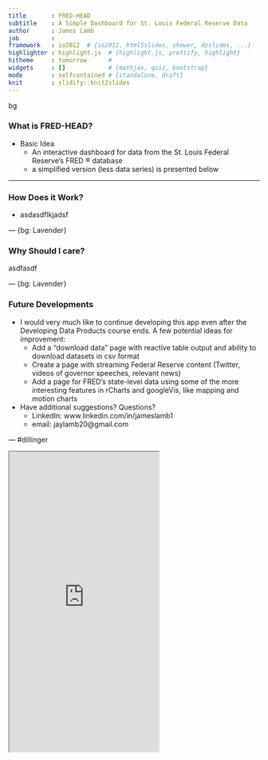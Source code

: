 ```yaml
---
title       : FRED-HEAD
subtitle    : A Simple Dashboard for St. Louis Federal Reserve Data
author      : James Lamb
job         : 
framework   : io2012  # {io2012, html5slides, shower, dzslides, ...}
highlighter : highlight.js  # {highlight.js, prettify, highlight}
hitheme     : tomorrow      # 
widgets     : []            # {mathjax, quiz, bootstrap}
mode        : selfcontained # {standalone, draft}
knit        : slidify::knit2slides
--- 
```

{bg: Lavender}
 
<style> .title-slide {
  background-color: #87CEFA; /* #EDE0CF; ; #CA9F9D*/
}

.title-slide hgroup > h1{
 font-family: 'Oswald', 'Helvetica', sanserif; 
}

/* Fonts and Spacing */
article p, article li, article li.build, section p, section li{
  font-family: 'Open Sans','Helvetica', 'Crimson Text', 'Garamond',  'Palatino', sans-serif;
  text-align: justify;
  font-size:22px;
  line-height: 1.5em;
  color: #2F4F4F;
}

.title-slide hgroup > h1, 
.title-slide hgroup > h2 {
  color: #2F4F4F ;  /* ; #EF5150*/
}  </style>

### **What is FRED-HEAD?**

- Basic Idea
    - An interactive dashboard for data from the St. Louis Federal Reserve's FRED &#174; database
    - a simplified version (less data series) is presented below
    
---

### **How Does it Work?**

- asdasdflkjadsf

--- {bg: Lavender}

### **Why Should I care?**

asdfasdf

--- {bg: Lavender}

### **Future Developments**

- I would very much like to continue developing this app even after the Developing Data Products course ends. A few potential ideas for improvement:
    - Add a "download data" page with reactive table output and ability to download datasets in csv format
    - Create a page with streaming Federal Reserve content (Twitter, videos of governor speeches, relevant news)
    - Add a page for FRED's state-level data using some of the more interesting features in rCharts and googleVis, like mapping and motion charts
    
- Have additional suggestions? Questions?
    - LinkedIn: www.linkedin.com/in/jameslamb1
    - email: jaylamb20@gmail.com

--- #dillinger

<iframe src = 'http://dillinger.io' height='600px'></iframe>



